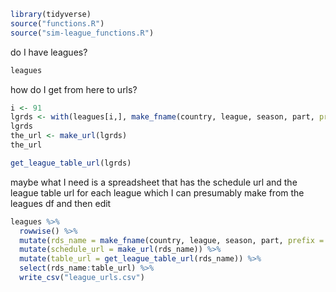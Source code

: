 ```r
library(tidyverse)
source("functions.R")
source("sim-league_functions.R")
```

do I have leagues?

```r
leagues
```

how do I get from here to urls?

```r
i <- 91
lgrds <- with(leagues[i,], make_fname(country, league, season, part, prefix = ""))
lgrds
the_url <- make_url(lgrds)
the_url
```

```r
get_league_table_url(lgrds)
```

maybe what I need is a spreadsheet that has the schedule url and the league table url for each league
which I can presumably make from the leagues df and then edit

```r
leagues %>% 
  rowwise() %>% 
  mutate(rds_name = make_fname(country, league, season, part, prefix = "")) %>% 
  mutate(schedule_url = make_url(rds_name)) %>% 
  mutate(table_url = get_league_table_url(rds_name)) %>% 
  select(rds_name:table_url) %>% 
  write_csv("league_urls.csv")
```

